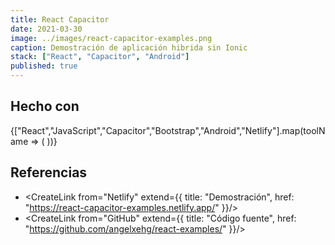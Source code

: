 ```yaml
---
title: React Capacitor
date: 2021-03-30
image: ../images/react-capacitor-examples.png
caption: Demostración de aplicación hibrida sin Ionic
stack: ["React", "Capacitor", "Android"]
published: true
---
```


## Hecho con 

<div className="mb-2">
  {["React","JavaScript","Capacitor","Bootstrap","Android","Netlify"].map(toolName => (
    <CreateBadge key={toolName} from={toolName}/>
  ))}
</div>

## Referencias

- <CreateLink from="Netlify" extend={{
  title: "Demostración",
  href: "https://react-capacitor-examples.netlify.app/"
}}/>
- <CreateLink from="GitHub" extend={{
  title: "Código fuente",
  href: "https://github.com/angelxehg/react-examples/"
}}/>
